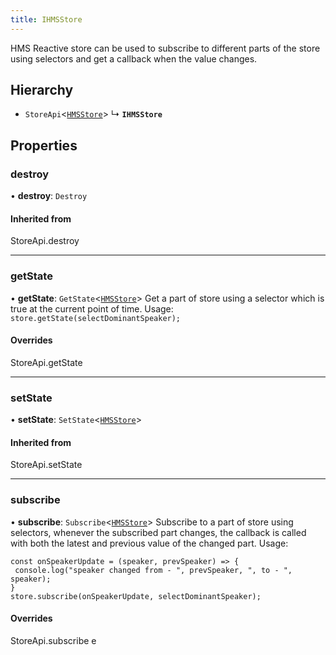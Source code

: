 ```yaml
---
title: IHMSStore
---
```


HMS Reactive store can be used to subscribe to different parts of the store using selectors
and get a callback when the value changes.

## Hierarchy

- `StoreApi`<[`HMSStore`](/api-references/javascript/v2/interfaces/HMSStore)\>
  ↳ **`IHMSStore`**

## Properties

### destroy

• **destroy**: `Destroy`

#### Inherited from

StoreApi.destroy

---

### getState

• **getState**: `GetState`<[`HMSStore`](/api-references/javascript/v2/interfaces/HMSStore)\>
Get a part of store using a selector which is true at the current point of time.
Usage: `store.getState(selectDominantSpeaker);`

#### Overrides

StoreApi.getState

---

### setState

• **setState**: `SetState`<[`HMSStore`](/api-references/javascript/v2/interfaces/HMSStore)\>

#### Inherited from

StoreApi.setState

---

### subscribe

• **subscribe**: `Subscribe`<[`HMSStore`](/api-references/javascript/v2/interfaces/HMSStore)\>
Subscribe to a part of store using selectors, whenever the subscribed part changes, the callback
is called with both the latest and previous value of the changed part.
Usage:

```
const onSpeakerUpdate = (speaker, prevSpeaker) => {
 console.log("speaker changed from - ", prevSpeaker, ", to - ", speaker);
}
store.subscribe(onSpeakerUpdate, selectDominantSpeaker);
```

#### Overrides

StoreApi.subscribe
e

